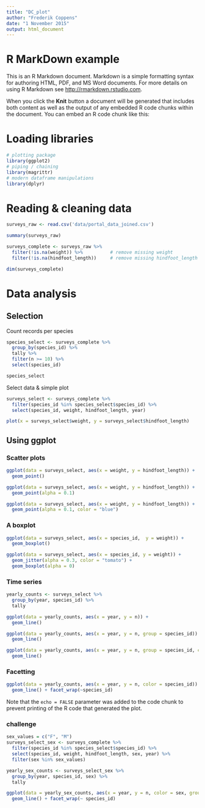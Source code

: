 ```yaml
---
title: "DC_plot"
author: "Frederik Coppens"
date: "1 November 2015"
output: html_document
---
```


# R MarkDown example

This is an R Markdown document. Markdown is a simple formatting syntax for authoring HTML, PDF, and MS Word documents. For more details on using R Markdown see <http://rmarkdown.rstudio.com>.

When you click the **Knit** button a document will be generated that includes both content as well as the output of any embedded R code chunks within the document. You can embed an R code chunk like this:

# Loading libraries

```r
# plotting package
library(ggplot2)
# piping / chaining
library(magrittr)
# modern dataframe manipulations
library(dplyr)
```

# Reading & cleaning data

```r

surveys_raw <- read.csv('data/portal_data_joined.csv')

summary(surveys_raw)

surveys_complete <- surveys_raw %>%
  filter(!is.na(weight)) %>%          # remove missing weight
  filter(!is.na(hindfoot_length))     # remove missing hindfoot_length

dim(surveys_complete)
```

# Data analysis

## Selection 

Count records per species
```r
species_select <- surveys_complete %>%
  group_by(species_id) %>%
  tally %>%
  filter(n >= 10) %>%
  select(species_id)

species_select
```

Select data & simple plot
```r
surveys_select <- surveys_complete %>%
  filter(species_id %in% species_select$species_id) %>%
  select(species_id, weight, hindfoot_length, year)

plot(x = surveys_select$weight, y = surveys_select$hindfoot_length)
```

## Using ggplot

### Scatter plots
```r
ggplot(data = surveys_select, aes(x = weight, y = hindfoot_length)) +
  geom_point()

ggplot(data = surveys_select, aes(x = weight, y = hindfoot_length)) +
  geom_point(alpha = 0.1)

ggplot(data = surveys_select, aes(x = weight, y = hindfoot_length)) +
  geom_point(alpha = 0.1, color = "blue")
```

### A boxplot
```r
ggplot(data = surveys_select, aes(x = species_id,  y = weight)) +
  geom_boxplot()

ggplot(data = surveys_select, aes(x = species_id, y = weight)) +
  geom_jitter(alpha = 0.3, color = "tomato") +
  geom_boxplot(alpha = 0)
```

### Time series
```r
yearly_counts <- surveys_select %>%
  group_by(year, species_id) %>%
  tally

ggplot(data = yearly_counts, aes(x = year, y = n)) +
  geom_line()

ggplot(data = yearly_counts, aes(x = year, y = n, group = species_id)) +
  geom_line()

ggplot(data = yearly_counts, aes(x = year, y = n, group = species_id, color = species_id)) +
  geom_line()
```

### Facetting

```r
ggplot(data = yearly_counts, aes(x = year, y = n, color = species_id)) +
  geom_line() + facet_wrap(~species_id)
```

Note that the `echo = FALSE` parameter was added to the code chunk to prevent printing of the R code that generated the plot.

### challenge

```r

sex_values = c("F", "M")
surveys_select_sex <- surveys_complete %>%
  filter(species_id %in% species_select$species_id) %>%
  select(species_id, weight, hindfoot_length, sex, year) %>% 
  filter(sex %in% sex_values)

yearly_sex_counts <- surveys_select_sex %>%
  group_by(year, species_id, sex) %>%
  tally

ggplot(data = yearly_sex_counts, aes(x = year, y = n, color = sex, group = sex)) +
  geom_line() + facet_wrap(~ species_id)

```
